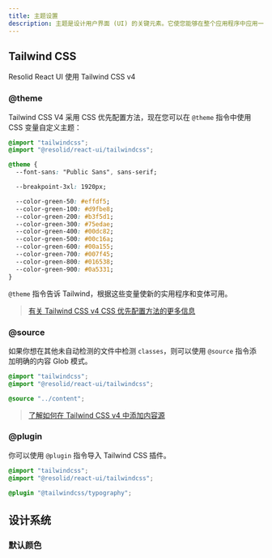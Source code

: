```yaml
---
title: 主题设置
description: 主题是设计用户界面 (UI) 的关键元素。它使您能够在整个应用程序中应用一致的美感，从而增强用户体验并保持视觉一致性。
---
```


## Tailwind CSS

Resolid React UI 使用 Tailwind CSS v4

### @theme

Tailwind CSS V4 采用 CSS 优先配置方法，现在您可以在 `@theme` 指令中使用 CSS 变量自定义主题：

```css
@import "tailwindcss";
@import "@resolid/react-ui/tailwindcss";

@theme {
  --font-sans: "Public Sans", sans-serif;

  --breakpoint-3xl: 1920px;

  --color-green-50: #effdf5;
  --color-green-100: #d9fbe8;
  --color-green-200: #b3f5d1;
  --color-green-300: #75edae;
  --color-green-400: #00dc82;
  --color-green-500: #00c16a;
  --color-green-600: #00a155;
  --color-green-700: #007f45;
  --color-green-800: #016538;
  --color-green-900: #0a5331;
}
```

`@theme` 指令告诉 Tailwind，根据这些变量使新的实用程序和变体可用。

> [有关 Tailwind CSS v4 CSS 优先配置方法的更多信息](https://tailwindcss.com/docs/adding-custom-styles#customizing-your-theme)

### @source

如果你想在其他未自动检测的文件中检测 `classes`，则可以使用 `@source` 指令添加明确的内容 Glob 模式。

```css
@import "tailwindcss";
@import "@resolid/react-ui/tailwindcss";

@source "../content";
```

> [了解如何在 Tailwind CSS v4 中添加内容源](https://tailwindcss.com/docs/detecting-classes-in-source-files#explicitly-registering-sources)

### @plugin

你可以使用 `@plugin` 指令导入 Tailwind CSS 插件。

```css
@import "tailwindcss";
@import "@resolid/react-ui/tailwindcss";

@plugin "@tailwindcss/typography";
```

## 设计系统

### 默认颜色
